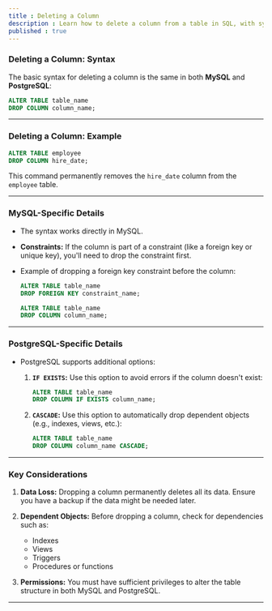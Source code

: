 ```yaml
---
title : Deleting a Column
description : Learn how to delete a column from a table in SQL, with syntax applicable for MySQL and PostgreSQL.
published : true
---
```


### **Deleting a Column: Syntax**

The basic syntax for deleting a column is the same in both **MySQL** and **PostgreSQL**:

```sql
ALTER TABLE table_name
DROP COLUMN column_name;
```

---

### **Deleting a Column: Example**

```sql
ALTER TABLE employee
DROP COLUMN hire_date;
```

This command permanently removes the `hire_date` column from the `employee` table.

---

### **MySQL-Specific Details**

* The syntax works directly in MySQL.
* **Constraints:** If the column is part of a constraint (like a foreign key or unique key), you'll need to drop the constraint first.
* Example of dropping a foreign key constraint before the column:

  ```sql
  ALTER TABLE table_name
  DROP FOREIGN KEY constraint_name;

  ALTER TABLE table_name
  DROP COLUMN column_name;
  ```

---

### **PostgreSQL-Specific Details**

* PostgreSQL supports additional options:

  1. **`IF EXISTS`:** Use this option to avoid errors if the column doesn't exist:

     ```sql
     ALTER TABLE table_name
     DROP COLUMN IF EXISTS column_name;
     ```
  2. **`CASCADE`:** Use this option to automatically drop dependent objects (e.g., indexes, views, etc.):

     ```sql
     ALTER TABLE table_name
     DROP COLUMN column_name CASCADE;
     ```

---

### **Key Considerations**

1. **Data Loss:**
   Dropping a column permanently deletes all its data. Ensure you have a backup if the data might be needed later.

2. **Dependent Objects:**
   Before dropping a column, check for dependencies such as:

   * Indexes
   * Views
   * Triggers
   * Procedures or functions

3. **Permissions:**
   You must have sufficient privileges to alter the table structure in both MySQL and PostgreSQL.

---

